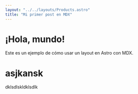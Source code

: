 ```yaml
---
layout: "../../layouts/Products.astro"
title: "Mi primer post en MDX"
---
```


# ¡Hola, mundo!

Este es un ejemplo de cómo usar un layout en Astro con MDX.

# asjkansk

dklsdlskldklsdlk